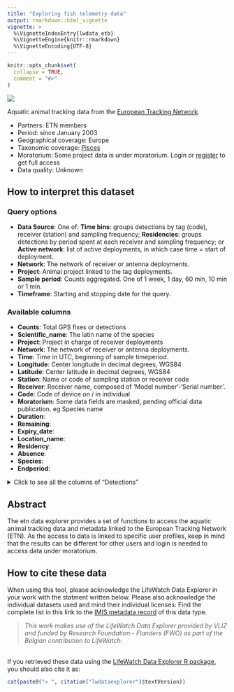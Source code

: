 ```yaml
---
title: "Exploring fish telemetry data"
output: rmarkdown::html_vignette
vignette: >
  %\VignetteIndexEntry{lwdata_etb}
  %\VignetteEngine{knitr::rmarkdown}
  %\VignetteEncoding{UTF-8}
---
```


```r
knitr::opts_chunk$set(
  collapse = TRUE,
  comment = "#>"
)
```
<!--- Insert image -->
<img src='https://www.lifewatch.be/code/images/lwde_fish.png' class='rightimg'/>


<!--- Describe datatype in one or two sentences. -->
Aquatic animal tracking data from the [European Tracking Network](https://lifewatch.be/etn/).

- Partners: ETN members
- Period: since January 2003
- Geographical coverage: Europe
- Taxonomic coverage: [Pisces](http://www.marinespecies.org/aphia.php?p=taxdetails&id=11676)
- Moratorium: Some project data is under moratorium. Login or [register](https://rshiny.lifewatch.be/account?p=register) to get full access
- Data quality: Unknown
 
## How to interpret this dataset
 
### Query options
* **Data Source**: One of: **Time bins**: groups detections by tag (code), receiver (station) and sampling frequency; **Residencies**: groups detections by period spent at each receiver and sampling frequency; or **Active network**: list of active deployments, in which case time = start of deployment.
* **Network**: The network of receiver or antenna deployments.
* **Project**: Animal project linked to the tag deployments.
* **Sample period**: Counts aggregated. One of 1 week, 1 day, 60 min, 10 min or 1 min.
* **Timeframe**: Starting and stopping date for the query.

### Available columns
* **Counts**: Total GPS fixes or detections
* **Scientific_name**: The latin name of the species
* **Project**: Project in charge of receiver deployments
* **Network**: The network of receiver or antenna deployments.
* **Time**: Time in UTC, beginning of sample timeperiod.
* **Longitude**: Center longitude in decimal degrees, WGS84
* **Latitude**: Center latitude in decimal degrees, WGS84
* **Station**: Name or code of sampling station or receiver code
* **Receiver**: Receiver name, composed of 'Model number'-'Serial number'.
* **Code**: Code of device on / in individual
* **Moratorium**: Some data fields are masked, pending official data publication. eg Species name 
* **Duration**:  
* **Remaining**:  
* **Expiry_date**:   
* **Location_name**: 
* **Residency**:      
* **Absence**:        
* **Species**:   
* **Endperiod**:     

<details>
  <summary>Click to see all the columns of "Detections" </summary>
  
* **Transmitter**:               
* **Transmitter_name**:          
* **Transmitter_serial**:       
* **Sensor_value**:  Value recorded by the tag sensor.             
* **Sensor_unit**: Unit of measured sensor value.             
* **Sensor2_value**:             
* **Sensor2_unit**:              
* **Station_name**: Name of the station where the deployment of the receiver takes place. Related to a specific latitude and longitude.         
* **Datetime**: Date and time at which the tagged animal was detected at the receiver. Information from detection file.                 
* **Id_pk**: Technical identifier of the detection record in the database.                    
* **Qc_flag**: Identifies whether there are quality check issues for the given detection.           
* **File**: Name of the detection file.                  
* **Deployment_fk**: Foreign key linked to the deployment information.    
* **Scientific_name**: Scientific name of the animal that carries the tag.          
* **Location_name**: Name of detection location.           
* **Deployment_station_name**:   
* **Deploy_date_time**: Date and time that the equipment was deployed, in 24-hour UTC. Corresponds to the time of the captured waypoint. Datetime fields should follow the ISO-8601 format (e.g. 2017-01-01T12:07:23Z)         
* **Deployment_type**:           
* **Animal_project_name**: Name of the animal project linked to this detection.      
* **Animal_project_code**: Code of the animal project linked to this detection.      
* **Animal_moratorium**:        
* **Network_project_name**: Name of the network project linked to this detection.     
* **Network_project_code**: Code of the network project linked to this detection.     
* **Network_moratorium**:        
* **Signal_to_noise_ratio**: Signal-to-noise ratio. This is the difference between the background noise level and the signal level. Info comes from detection file.    
* **Detection_file_id**:         
* **Tag_sensor_type**:          
* **Tag_intercept**:             
* **Tag_slope**:                 
* **Sensor_value_depth_meters**: 
* **Tag_owner_organization**:    
* **Animal_id_pk**: Technical identifier of the animal record in the database.            
* **Animal_common_name**:       
* **Animal_sex**:                
* **Deployment_lat**:            
* **Deployment_long**:           
* **Sensor_value_acceleration**: Value recorded by the acceleration sensor. 
* **Sensor_value_temperature**: Value recorded by the temperature sensor. 
* **Tag_fk**: Foreign key linked to the tag.                  
* **Animal_id**: Foreign Key linked to the Animal_ID.

</details>

## Abstract

The etn data explorer provides a set of  functions to access the aquatic animal tracking data and metadata linked to the European Tracking Network (ETN). As the access to data is linked to specific user profiles, keep in mind that the results can be different for other users and login is needed to access data under moratorium.

## How to cite these data

When using this tool, please acknowledge the LifeWatch Data Explorer in your work with the statment written below. Please also acknowledge the individual datasets used and mind their individual licenses: Find the complete list in this link to the [IMIS metadata record](https://www.vliz.be/en/imis?module=dataset&dasid=5912) of this data type.

> _This work makes use of the LifeWatch Data Explorer provided by VLIZ and funded by Research Foundation - Flanders (FWO) as part of the Belgian contribution to LifeWatch._

</br>
If you retrieved these data using the [LifeWatch Data Explorer R package](https://github.com/lifewatch/lwdataexplorer/), you should also cite it as: 

```r
cat(paste0("> ", citation("lwdataexplorer")$textVersion))
```

